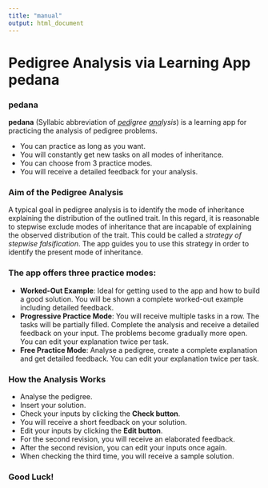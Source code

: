 ```yaml
---
title: "manual"
output: html_document
---
```


# Pedigree Analysis via Learning App pedana

### pedana

**pedana** (Syllabic abbreviation of <i><u>ped</u>igree <u>ana</u>lysis</i>) is
a learning app for practicing the analysis of pedigree problems.

* You can practice as long as you want.
* You will constantly get new tasks on all modes of inheritance.
* You can choose from 3 practice modes.
* You will receive a detailed feedback for your analysis.

### Aim of the Pedigree Analysis

A typical goal in pedigree analysis is to identify the mode of inheritance 
explaining the distribution of the outlined trait. In this regard, it is 
reasonable to stepwise exclude modes of inheritance that are incapable of 
explaining the observed distribution of the trait. This could be called 
a *strategy of stepwise falsification*. The app guides you to use this 
strategy in order to identify the present mode of inheritance.

### The app offers three practice modes:

* **Worked-Out Example**: Ideal for getting used to the app and how to build a good solution. You will be shown a complete worked-out example including detailed feedback.
* **Progressive Practice Mode**: You will receive multiple tasks in a row. The tasks will be partially filled. Complete the analysis and receive a detailed feedback on your input. The problems become gradually more open. You can edit your explanation twice per task.
* **Free Practice Mode**: Analyse a pedigree, create a complete explanation and get detailed feedback. You can edit your explanation twice per task.

### How the Analysis Works

* Analyse the pedigree.
* Insert your solution.
* Check your inputs by clicking the <i class='fa fa-check'></i> **Check button**.
* You will receive a short feedback on your solution.
* Edit your inputs by clicking the <i class='fa fa-edit'></i> **Edit button**.
* For the second revision, you will receive an elaborated feedback.
* After the second revision, you can edit your inputs once again.
* When checking the third time, you will receive a sample solution.

### Good Luck!
